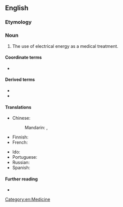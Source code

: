 ==English==

===Etymology===
{{prefix|en|electro|therapy}}

===Noun===
{{en-noun}}

# The use of electrical energy as a medical treatment.

====Coordinate terms====
* {{l|en|electroanesthesia}}

====Derived terms====
* {{l|en|electrotherapist}}
* {{l|en|electrotherapeutic}}

====Translations====
{{trans-top|use of electrical energy as a medical treatment}}
* Chinese:
*: Mandarin: {{t+|cmn|電療法}}, {{t+|cmn|电疗法|tr=diànliáofǎ}}
* Finnish: {{t|fi|elektroterapia}}
* French: {{t+|fr|électrothérapie|f}}
{{trans-mid}}
* Ido: {{t+|io|elektroterapio}}
* Portuguese: {{t|pt|eletroterapia|f}}
* Russian: {{t+|ru|электротерапи́я|f|sc=Cyrl}}
* Spanish: {{t|es|electroterapia|f}}
{{trans-bottom}}

====Further reading====
* {{pedialite|Electroconvulsive_therapy}}

[[Category:en:Medicine]]